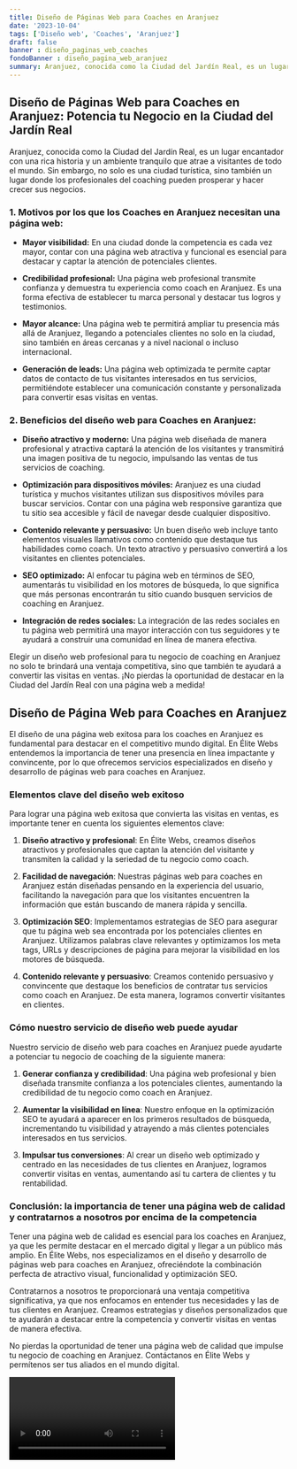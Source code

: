 ```yaml
---
title: Diseño de Páginas Web para Coaches en Aranjuez
date: '2023-10-04'
tags: ['Diseño web', 'Coaches', 'Aranjuez']
draft: false
banner : diseño_paginas_web_coaches
fondoBanner : diseño_pagina_web_aranjuez
summary: Aranjuez, conocida como la Ciudad del Jardín Real, es un lugar encantador con una rica historia y un ambiente tranquilo que atrae a visitantes de todo el mundo. Sin embargo, no solo es una ciudad turística, sino también un lugar donde los profesionales del coaching pueden prosperar y hacer crecer sus negocios.
---
```


## **Diseño de Páginas Web para Coaches en Aranjuez: Potencia tu Negocio en la Ciudad del Jardín Real**

Aranjuez, conocida como la Ciudad del Jardín Real, es un lugar encantador con una rica historia y un ambiente tranquilo que atrae a visitantes de todo el mundo. Sin embargo, no solo es una ciudad turística, sino también un lugar donde los profesionales del coaching pueden prosperar y hacer crecer sus negocios.

### 1. Motivos por los que los Coaches en Aranjuez necesitan una página web:

- **Mayor visibilidad:** En una ciudad donde la competencia es cada vez mayor, contar con una página web atractiva y funcional es esencial para destacar y captar la atención de potenciales clientes.

- **Credibilidad profesional:** Una página web profesional transmite confianza y demuestra tu experiencia como coach en Aranjuez. Es una forma efectiva de establecer tu marca personal y destacar tus logros y testimonios.

- **Mayor alcance:** Una página web te permitirá ampliar tu presencia más allá de Aranjuez, llegando a potenciales clientes no solo en la ciudad, sino también en áreas cercanas y a nivel nacional o incluso internacional.

- **Generación de leads:** Una página web optimizada te permite captar datos de contacto de tus visitantes interesados en tus servicios, permitiéndote establecer una comunicación constante y personalizada para convertir esas visitas en ventas.

### 2. Beneficios del diseño web para Coaches en Aranjuez:

- **Diseño atractivo y moderno:** Una página web diseñada de manera profesional y atractiva captará la atención de los visitantes y transmitirá una imagen positiva de tu negocio, impulsando las ventas de tus servicios de coaching.

- **Optimización para dispositivos móviles:** Aranjuez es una ciudad turística y muchos visitantes utilizan sus dispositivos móviles para buscar servicios. Contar con una página web responsive garantiza que tu sitio sea accesible y fácil de navegar desde cualquier dispositivo.

- **Contenido relevante y persuasivo:** Un buen diseño web incluye tanto elementos visuales llamativos como contenido que destaque tus habilidades como coach. Un texto atractivo y persuasivo convertirá a los visitantes en clientes potenciales.

- **SEO optimizado:** Al enfocar tu página web en términos de SEO, aumentarás tu visibilidad en los motores de búsqueda, lo que significa que más personas encontrarán tu sitio cuando busquen servicios de coaching en Aranjuez.

- **Integración de redes sociales:** La integración de las redes sociales en tu página web permitirá una mayor interacción con tus seguidores y te ayudará a construir una comunidad en línea de manera efectiva.

Elegir un diseño web profesional para tu negocio de coaching en Aranjuez no solo te brindará una ventaja competitiva, sino que también te ayudará a convertir las visitas en ventas. ¡No pierdas la oportunidad de destacar en la Ciudad del Jardín Real con una página web a medida!

<GifSeo />

<Cta />

## Diseño de Página Web para Coaches en Aranjuez

El diseño de una página web exitosa para los coaches en Aranjuez es fundamental para destacar en el competitivo mundo digital. En Élite Webs entendemos la importancia de tener una presencia en línea impactante y convincente, por lo que ofrecemos servicios especializados en diseño y desarrollo de páginas web para coaches en Aranjuez.

### Elementos clave del diseño web exitoso

Para lograr una página web exitosa que convierta las visitas en ventas, es importante tener en cuenta los siguientes elementos clave:

1. **Diseño atractivo y profesional**: En Élite Webs, creamos diseños atractivos y profesionales que captan la atención del visitante y transmiten la calidad y la seriedad de tu negocio como coach.

2. **Facilidad de navegación**: Nuestras páginas web para coaches en Aranjuez están diseñadas pensando en la experiencia del usuario, facilitando la navegación para que los visitantes encuentren la información que están buscando de manera rápida y sencilla.

3. **Optimización SEO**: Implementamos estrategias de SEO para asegurar que tu página web sea encontrada por los potenciales clientes en Aranjuez. Utilizamos palabras clave relevantes y optimizamos los meta tags, URLs y descripciones de página para mejorar la visibilidad en los motores de búsqueda.

4. **Contenido relevante y persuasivo**: Creamos contenido persuasivo y convincente que destaque los beneficios de contratar tus servicios como coach en Aranjuez. De esta manera, logramos convertir visitantes en clientes.

### Cómo nuestro servicio de diseño web puede ayudar

Nuestro servicio de diseño web para coaches en Aranjuez puede ayudarte a potenciar tu negocio de coaching de la siguiente manera:

1. **Generar confianza y credibilidad**: Una página web profesional y bien diseñada transmite confianza a los potenciales clientes, aumentando la credibilidad de tu negocio como coach en Aranjuez.

2. **Aumentar la visibilidad en línea**: Nuestro enfoque en la optimización SEO te ayudará a aparecer en los primeros resultados de búsqueda, incrementando tu visibilidad y atrayendo a más clientes potenciales interesados en tus servicios.

3. **Impulsar tus conversiones**: Al crear un diseño web optimizado y centrado en las necesidades de tus clientes en Aranjuez, logramos convertir visitas en ventas, aumentando así tu cartera de clientes y tu rentabilidad.

### Conclusión: la importancia de tener una página web de calidad y contratarnos a nosotros por encima de la competencia

Tener una página web de calidad es esencial para los coaches en Aranjuez, ya que les permite destacar en el mercado digital y llegar a un público más amplio. En Élite Webs, nos especializamos en el diseño y desarrollo de páginas web para coaches en Aranjuez, ofreciéndote la combinación perfecta de atractivo visual, funcionalidad y optimización SEO.

Contratarnos a nosotros te proporcionará una ventaja competitiva significativa, ya que nos enfocamos en entender tus necesidades y las de tus clientes en Aranjuez. Creamos estrategias y diseños personalizados que te ayudarán a destacar entre la competencia y convertir visitas en ventas de manera efectiva.

No pierdas la oportunidad de tener una página web de calidad que impulse tu negocio de coaching en Aranjuez. Contáctanos en Élite Webs y permítenos ser tus aliados en el mundo digital.

<Video />

<CtaBot job='Coaches' city='Aranjuez'/>

<Gmaps query='Aranjuez+españa+maps' />